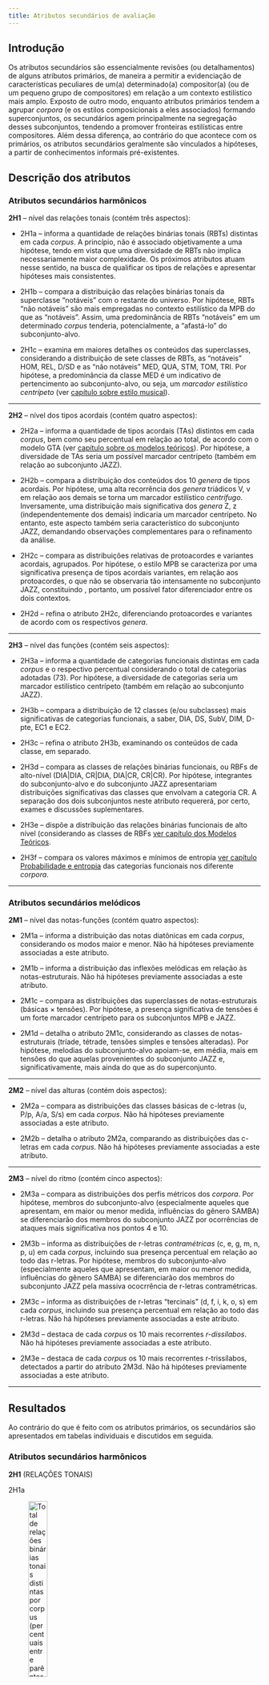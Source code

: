 ```yaml
---
title: Atributos secundários de avaliação
---
```


## Introdução

Os atributos secundários são essencialmente revisões (ou detalhamentos) de alguns atributos primários, de maneira a permitir a evidenciação de características peculiares de um(a) determinado(a) compositor(a) (ou de um pequeno grupo de compositores) em relação a um contexto estilístico mais amplo. Exposto de outro modo, enquanto atributos primários tendem a agrupar *corpora* (e os estilos composicionais a eles associados) formando superconjuntos, os secundários agem principalmente na segregação desses subconjuntos, tendendo a promover fronteiras estilísticas entre compositores. Além dessa diferença, ao contrário do que acontece com os primários, os atributos secundários geralmente são vinculados a hipóteses, a partir de conhecimentos informais pré-existentes.

## Descrição dos atributos

### Atributos secundários harmônicos

**2H1** -- nível das relações tonais (contém três aspectos):

- 2H1a -- informa a quantidade de relações binárias tonais (RBTs) distintas em cada *corpus*. A princípio, não é associado objetivamente a uma hipótese, tendo em vista que uma diversidade de RBTs não implica necessariamente maior complexidade. Os próximos atributos atuam nesse sentido, na busca de qualificar os tipos de relações e apresentar hipóteses mais consistentes.   

- 2H1b -- compara a distribuição das relações binárias tonais da superclasse "notáveis" com o restante do universo. Por hipótese, RBTs "não notáveis" são mais empregadas no contexto estilístico da MPB do que as "notáveis". Assim, uma predominância de RBTs "notáveis" em um determinado *corpus* tenderia, potencialmente, a "afastá-lo"  do subconjunto-alvo.

- 2H1c -- examina em maiores detalhes os conteúdos das superclasses, considerando a distribuição de sete classes de RBTs, as "notáveis" HOM, REL, D/SD e as "não notáveis" MED, QUA, STM, TOM, TRI. Por hipótese, a predominância da classe MED é um indicativo de pertencimento ao subconjunto-alvo, ou seja, um *marcador estilístico centrípeto* (ver [capítulo sobre estilo musical](estilo-musical.qmd)).

---

**2H2** -- nível dos tipos acordais (contém quatro aspectos):

- 2H2a -- informa a quantidade de tipos acordais (TAs) distintos em cada *corpus*, bem como seu percentual em relação ao total, de acordo com o modelo GTA (ver [capítulo sobre os modelos teóricos](modelos-teoricos.qmd)). Por hipótese, a  diversidade de TAs seria um possível marcador centrípeto (também em relação ao subconjunto JAZZ).

- 2H2b -- compara a distribuição dos conteúdos dos 10 *genera* de tipos acordais. Por hipótese, uma alta recorrência dos *genera* triádicos V, v em relação aos demais se torna um marcador estilístico *centrífugo*. Inversamente, uma distribuição mais significativa dos *genera* Z, z (independentemente dos demais) indicaria um marcador centrípeto. No entanto, este aspecto também seria característico do subconjunto JAZZ, demandando observações complementares para o refinamento da análise.

- 2H2c -- compara as distribuições relativas de protoacordes e variantes acordais, agrupados. Por hipótese, o estilo MPB se caracteriza por uma significativa presença de tipos acordais variantes, em relação aos protoacordes, o que não se observaria tão intensamente no subconjunto JAZZ, constituindo , portanto, um possível fator diferenciador entre os dois contextos.

- 2H2d -- refina o atributo 2H2c, diferenciando protoacordes e variantes de acordo com os respectivos *genera*.   

---

**2H3** -- nível das funções (contém seis aspectos):

- 2H3a -- informa a quantidade de categorias funcionais distintas em cada *corpus* e o respectivo percentual considerando o total de categorias adotadas (73). Por hipótese, a  diversidade de categorias seria um marcador estilístico centrípeto (também em relação ao subconjunto JAZZ).

- 2H3b -- compara a distribuição de 12 classes (e/ou subclasses) mais significativas de categorias funcionais, a saber, DIA,  DS, SubV, DIM, D-pte, EC1 e EC2.

- 2H3c -- refina o atributo 2H3b, examinando os conteúdos de cada classe, em separado.

- 2H3d -- compara as classes de relações binárias funcionais, ou RBFs de alto-nível (DIA|DIA, CR|DIA, DIA|CR, CR|CR). Por hipótese, integrantes do subconjunto-alvo e do subconjunto JAZZ apresentariam distribuições significativas das classes que envolvam a categoria CR. A separação dos dois subconjuntos neste atributo requererá, por certo, exames e discussões suplementares.  

- 2H3e -- dispõe a distribuição das relações binárias funcionais de alto nível (considerando as classes de RBFs [ver capítulo dos Modelos Teóricos](modelos-teoricos.qmd).

- 2H3f -- compara os valores máximos e mínimos de entropia [ver capítulo Probabilidade e entropia](probabilidade.qmd) das categorias funcionais nos diferente *corpora*.

---------------

### Atributos secundários melódicos

**2M1** -- nível das notas-funções (contém quatro aspectos):

- 2M1a -- informa a distribuição das notas diatônicas em cada *corpus*, considerando os modos maior e menor. Não há hipóteses previamente associadas a este atributo.   

- 2M1b -- informa a distribuição das inflexões melódicas em relação às notas-estruturais. Não há hipóteses previamente associadas a este atributo.    

- 2M1c -- compara as distribuições das superclasses de notas-estruturais (básicas $\times$ tensões). Por hipótese, a presença significativa de tensões é um forte marcador centrípeto para os subconjuntos MPB e JAZZ.

- 2M1d -- detalha o atributo 2M1c, considerando as classes de notas-estruturais (tríade, tétrade, tensões simples e tensões alteradas). Por hipótese, melodias do subconjunto-alvo apoiam-se, em média, mais em tensões do que aquelas provenientes do subconjunto JAZZ e, significativamente, mais ainda do que as do superconjunto.

---

**2M2** -- nível das alturas (contém dois aspectos):

- 2M2a -- compara as distribuições das classes básicas de c-letras (u, P/p, A/a, S/s) em cada *corpus*. Não há hipóteses previamente associadas a este atributo. 

- 2M2b -- detalha o atributo 2M2a, comparando as distribuições das c-letras em cada *corpus*. Não há hipóteses previamente associadas a este atributo.   

---

**2M3** -- nível do ritmo (contém cinco aspectos):

- 2M3a -- compara as distribuições dos perfis métricos dos *corpora*. Por hipótese, membros do subconjunto-alvo (especialmente aqueles que apresentam, em maior ou menor medida, influências do gênero SAMBA) se diferenciarão dos membros do subconjunto JAZZ por ocorrências de ataques mais significativa nos pontos 4 e 10.

- 2M3b -- informa as distribuições de r-letras *contramétricas* (c, e, g, m, n, p, u) em cada *corpus*, incluindo sua presença percentual em relação ao todo das r-letras. Por hipótese, membros do subconjunto-alvo (especialmente aqueles que apresentam, em maior ou menor medida, influências do gênero SAMBA) se diferenciarão dos membros do subconjunto JAZZ pela massiva ococrrência de r-letras contramétricas.  

- 2M3c -- informa as distribuições de r-letras "tercinais" (d, f, i, k, o, s) em cada *corpus*, incluindo sua presença percentual em relação ao todo das r-letras. Não há hipóteses previamente associadas a este atributo.    

- 2M3d -- destaca de cada *corpus* os 10 mais recorrentes *r-dissílabos*. Não há hipóteses previamente associadas a este atributo.

- 2M3e -- destaca de cada *corpus* os 10 mais recorrentes r-trissílabos, detectados a partir do atributo 2M3d. Não há hipóteses previamente associadas a este atributo.  

---------------------------------

## Resultados

Ao contrário do que é feito com os atributos primários, os secundários são apresentados em tabelas individuais e discutidos em seguida.

### Atributos secundários harmônicos

**2H1** (RELAÇÕES TONAIS)

2H1a

![Total de relações binárias tonais distintas por *corpus* (percentuais entre parênteses).](../figs/atri-sec-01.png){width=30%}

#### Discussão

Observa-se na tabela acima uma certa tendência de que os *corpora* MPB apresentem uma relativa alta diversidade de RBTs, em sintonia com o que acontece no *corpus* Jazz, o que sugere uma possível influência, ainda que vaga, no sentido de uma maior exuberância de soluções modulatórias. Nesse sentido, chama especialmente atenção a baixa quantidade de relações distintas no Samba,^[O *corpus* do sambista Cartola, com apenas 6 RBTs, apresenta valor bem próximo daquele observado no controle Samba, o que pode reforçar a correlação com o gênero. Por outro lado, é possível também atribuir o número reduzido de RBTs ao fato de o repertório de Cartola apresentar apenas 20 peças (de acordo com as estratégias metodológicas adotadas na segunda fase do projeto), o que dificultaria uma comparação com em comparação com os demais repertórios da Fase 1 do projeto nos mesmos termos (embora Caymmi e Lyra -- que também integram a Fase 2 -- apresentem bem mais RBTs do que Cartola).] o que talvez reflita o fato de que modulações não sejam tão comuns como em outros gêneros e, consequentemente, a estabilidade tonal possa ser uma característica distinguidora.^[Num patamar intermediário, em torno de 15%, encontram-se os *corpora* Chico Buarque, João Bosco, Gilberto Gil e Rita Lee.] Essa conjectura abre uma via de pesquisa para estudos futuros.

2H1b

![Distribuição das relações binárias tonais notáveis por *corpus*.](../figs/atri-sec-02.png){width=40%}

#### Discussão

Nota-se aqui também um possível definidor de fronteira entre a Prática Comum da MPB e o superconjunto representado pelos gêneros Samba e Choro, pois parece ser um marcador estilístico desse subconjunto uma maior presença de RBTs não notáveis. Entretanto, os repertórios de análise podem ser segmentados em dois grupos bem definidos: um envolvendo uma relativa baixa frequência de RBTs notáveis, em torno de 1/5 a 1/4 dos casos (Jobim, Ivan Lins, Edu Lobo, Caetano Veloso e Carlos Lyra) e o outro no qual tais relações abrangem de 40 % (Djavan) a 63 % (João Bosco), incluindo valores mais próximos à metade das ocorrências (Chico Buarque, Milton Nascimento, Gilberto Gil e Rita Lee). Nesse contexto, o *corpus* Cartola pode ser visto como um caso à parte: devido às razões apresentadas acima, a baixíssima quantidade de RBTs notáveis pode se creditar ao fato de serem modulações relativamente raras no seu repertório selecionado. De toda maneira, pensamos que seria mais apropriado tratar esses dados (e seus desdobramentos) como insuficientes para qualquer conclusão mais consistente.

2H1c

![Distribuição das classes de relações binárias tonais por *corpus* (números indicam percentuais).](../figs/atri-sec-03.png){width=60%}

#### Discussão

Como sugerem os dados, este atributo refina o anterior, evidenciando a distribuição das classes de RBTs. A respeito às classes de relações predominantes em cada repertório, podemos considerar quatro grupos: (1) MED, nos *corpora* Cartola, Jazz, Jobim, Ivan Lins, Edu Lobo, Carlos Lyra (acima de 40 % do total) e, um pouco menos, Djavan e João Bosco; (2) REL, nos *corpora* Samba e, bem mais abaixo, Dori Caymmi, Chico Buarque, Gilberto Gil e Rita Lee; (3) TOM: nos *corpora* Caetano Veloso e Milton Nascimento;^[O que poderia ser visto como um interessante marcador estilístico compartilhado, embora, provavelmente, a força dessa classe não em ambos os repertórios não advenha das mesmas razões. Afinal, as obras desses compositores divergem consideravelmente em relação ao aspecto estético e, também, em respeito à construção harmônica, tendo em vista o fato de que a música de Milton é fortemente modal, ao contrário do que se observa nas composições de Caetano. Subjacentemente, salta aos olhos a extraordinária semelhança dos percentuais apurados referente a esse atributo específico.] (4) (D/SD): apenas no *corpus* Choro.

---

**2H2** (TIPOS ACORDAIS)

2H2a

![Total de tipos acordais distintos por *corpus* (percentagens entre parênteses).](../figs/atri-sec-04.png){width=30%}

#### Discussão

O número de tipos acordais distintos por *corpus* consiste em um dos mais fortes marcadores estilísticos harmônicos -- mais uma vez, reforçando a hipótese da influência jazzística. Todos os repertórios MPB apresentam-se em patamares altos nesse atributo (com especial destaque para os *corpora* Jobim e Edu Lobo com, respectivamente, 75 e 73 TAs distintos, de um total de 161 possíveis).^[Nesse quadro, os tropicalistas Caetano Veloso, Gilberto Gil e Rita Lee ocupariam uma posição intermediária entre os dois níveis, o que parece ser coerente com as afinidades estéticas que apresentam. Também apresentam números relativamente baixos de tipos acordais distintos os *corpora* Carlos Lyra e Cartola.]

2H2b

![Distribuição dos conteúdos dos *genera* por *corpus* (em percentuais).](../figs/atri-sec-05.png){width=80%}

#### Discussão

Um primeiro dado interessante na avaliação deste atributo é a convergência de quase todos os *corpora* em relação à proeminência do *genus* Y^[Ver o [capítulo sobre modelos teóricos](modelos-teoricos.qmd).] (por volta de 40 % do total, em média), o que reflete indubitavelmente o compartilhamento de propriedades sintáticas tonais e, mais especificamente, a presença de preparações dominantes -- primárias e secundárias -- nesses repertórios.^[A única e notável exceção se apresenta no repertório de Milton Nascimento, que privilegia a qualidade básica de tríade maior (seguida proximamente pelo tipo básico z). Bastante interessante ainda é a discrepância em relação à tríade menor, cerca de oito vezes menos comum do que a maior). Como discutido na avaliação dos [atributos primários](atributos-primarios.qmd), esse resultado é um forte sintoma do tratamento predominante modal da música do compositor. Outros fatos relacionados aos tipos acordais reforçam essa interpretação: além da relativa baixa ocorrência do *genus* Y (se comparada aos dos demais *corpora*), registre-se também a raridade dos *genera* meio-diminuto (y) e diminuto (x), elementos com certa presença em repertórios tonais.] A partir disso, observamos como os *corpora* analíticos (juntamente com o *corpus* Jazz e com as notáveis exceções dos \textit{corpora} Caetano Veloso, Milton Nascimento, Gilberto Gil e Rita Lee (e, um pouco menos, Dori Caymmi), nos quais a qualidade V tem forte presença) formam um grupo coeso em oposição aos controles Samba e Choro, no que diz respeito à maior presença dos *genera* Z/z em oposição aos triádicos V/v, numa razão média, aproximada, de 8:1 (e o inverso se observa nos dois repertórios). Esses resultados, mais uma vez, contribuem para confirmar a hipótese da existência de uma relação de influência Jazz &rarr; MPB no domínio da harmonia, que se revela aqui a uma forte preferência por tipos acordais tetrádicos.

2H2c

![Distribuição de protoacordes e variantes por *corpus* (em percentuais).](../figs/atri-sec-06.png){width=40%}

#### Discussão

A presença maciça de variantes de tipos acordais é também um marcador estilístico do subconjunto MPB. No entanto, os dados permitem estabelecer três grupos de situações: (a) os repertórios Choro e Samba são bastante convergentes neste atributo, ao apresentar um número quase irrelevante de TAs variantes; (b) ainda que em número maior, as variantes no *corpus* Jazz são superadas pelos protoacordes em uma razão 2:1; (c) nos *corpora* MPB observa-se, em média, uma paridade aproximada entre protoacordes e variantes (destacando-se o caso especial do *corpus* Ivan Lins, com as variantes representando quase 3/4 do total de TAs) e Edu Lobo e Dori Caymmi (quase 2/3).^[Caetano Veloso, Gilberto Gil e Cartola ocupam uma posição intermediária dentro do subconjunto MPB, com os protoacordes superando as variantes em mais do que o dobro. Já no repertório de Rita Lee essa diferença é ainda mais acentuada (apenas 16.7 % são variantes).] Os resultados contribuem para reforçar a hipótese sobre a influência harmônica do Jazz, porém, neste caso, sugerem uma intensificação na complexidade acordal (em relação ao modelo jazzístico) como uma possível característica da Prática Comum da MPB, o que pode ser detalhado no exame de outros atributos.

2H2d

![Distribuição dos tipos acordais por *corpus*, considerando as categorias *protoacorde* (p) e *variantes* (v).](../figs/atri-sec-07.png){width=100%}

#### Discussão

O detalhamento do atributo anterior traz, embora em magnitudes diferentes, uma convergência dos três repertórios de controle para o protoacorde Y0.^[O que é acompanhado pelo *corpus* Gilberto Gil.] Já na maior parte dos repertórios de análise, a proeminência recai sobre variantes do mesmo *genus* (que se apresentam caracteristicamente em grande diversidade), o que pode se constituir um interessante e sutil marcador estilístico, a depender de futuros estudos para sua confirmação. Interessantemente, o *genus* mais recorrente de Caetano Veloso (V) não apresenta variantes, apenas protoacordes, o que parece ser uma faceta estilística pessoal significativa. A preferência pelos protoacordes triádicos maiores também se observa nos *corpora* Milton Nascimento e Rita Lee. Cartola, tendo o protoacorde *menor com sétima* (z) como mais proeminente, diferencia-se dos demais casos em relação a este atributo.

---

**2H3** (FUNÇÕES)

2H3a

![Total de categorias funcionais distintas por *corpus* e respectivos percentuais, considerando o total de 73 possibilidades identificadas (percentuais entre parênteses).](../figs/atri-sec-08.png){width=30%}

#### Discussão

Neste atributo os *corpora* MPB mais uma vez se mostram em sintonia com o repertório jazzístico, apresentando uma alta diversidade de categorias funcionais (com um especial destaque ao *corpus* Jobim, abarcando cerca de 3/4 do total possível preconizado pelo modelo teórico adotado (ver [capítulo sobre os modelos teóricos](modelos-teoricos.qmd)).^[Jobim é seguido bem de perto por Gilberto Gil e Djavan. Por outro lado, Cartola é o *corpus* que apresenta a menor quantidade de categorias funcionais (25), menos até do que os controles Samba e Choro. Isso pode ser talvez interpretado como fruto de uma maior consistência (e, consequentemente, menor diversidade) de soluções funcionais em sua música, algo que pode ser também correlacionado a outros atributos associados a funções.] Novamente, os repertórios de controle Samba e Choro apresentam diversidade semelhante, em níveis sensivelmente mais baixos em relação ao outro grupo (com a exceção de Cartola), reforçando a separação dos dois conjuntos também no aspecto do vocabulário das categorias funcionais.

2H3b

![Distribuição de classes (e/ou subclasses) de categorias funcionais por *corpus* (em percentuais). A última coluna ("?") se refere a situações funcionais não identificadas nas análises.](../figs/atri-sec-09.png){width=60%}

#### Discussão

Em relação a classes (ou subclasses significativas) de categorias funcionais, observa-se inicialmente, como seria de se esperar, uma preponderância absoluta da classe DIA (com destaque especial do *corpus* Samba), o que apenas é reflexo de uma característica geral compartilhada por repertórios de música tonal. A especificidade funcional da MPB (em conjunção com a do *corpus* Jazz, como em outros atributos harmônicos) se evidencia na distribuição de outras classes/subclasses, especialmente SubV e EC1, que apresentam relativamente maior peso do que nos *corpora* de controle Samba e Choro. No contexto dos repertórios de análise, o caso do *corpus* Milton Nascimento deve ser observado à parte, já que os dados associados a este atributo revelam inequivocamente as profundas diferenças na construção harmônica em comparação aos demais *corpora*. É, em especial, marcante os sensivelmente baixos valores das subclasses que compõem a classe funcional de acordes preparadores (DS, IIs, SubV, DIM), o que é fortemente sintomático de um tratamento eminentemente modal (veja especialmente a discrepância entre os percentuais envolvidos). Por razões semelhantes àquelas já elencadas, o *corpus* Cartola também se apresenta aqui destoante em relação ao núcleo MPB, corroborando um comportamento geral funcional mais modesto.

2H3c

![Distribuição das categorias funcionais da classe "Diatônica" (DIA) por *corpus* (em percentuais).](../figs/atri-sec-10.png){width=60%}

#### Discussão

Nada de muito surpreendente surge nos dados apresentados na tabela acima: quase todos os *corpora* convergem para o I grau, como a categoria funcional mais recorrente da classe DIA. As exceções -- no *corpura* Chico Buarque e Cartola -- o V é o mais comum,^[Na verdade, o V é a segunda categoria mais comum nos demais repertórios, quase empatando em frequência com o I no *corpus* Samba.] o que não deixa de ser uma informação coerente com o que se observaria em qualquer repertório essencialmente tonal. Num nível mais apurado de observação, torna-se mais uma vez sintomática a distinção entre o *corpus* Milton Nascimento e os demais, devido à magnitude da presença do I grau (cerca de 10 pontos percentuais a mais em relação ao valor médio demais repertórios) e também considerando que supera V quase pelo triplo (em contraste com o máximo de duas vezes, nos demais *corpora*). Tal proeminência reduz consequentemente a importância dos demais graus diatônicos nesse repertório, contribuindo mais uma vez para enfatizar seu caráter essencialmente modal (através da diminuição da diversidade diatônica).

![Distribuição das categorias funcionais das subclasse "Dominante secundários" (DS) e "II secundários" (IIs) por *corpus* (em percentuais). A última coluna ("II_V/x") indica que os "II relativos" são, na análise, armazenados em conjunto independentemente de seus respectivos alvos ("x").](../figs/atri-sec-11.png){width=60%}

#### Discussão

Neste caso, há uma divisão das preferências em três grupos: pelo V/V (Choro, Jobim, Edu Lobo, Milton Nascimento, Rita Lee e Dori Caymmi),^[À parte a recorrência dessa categoria funcional -- diríamos, quase "normal", em comparação aos demais -- o repertório de Milton Nascimento se notabiliza pela raridade dos demais dominantes secundários, o que é novamente um fator que sugere uma preferência pelo modalismo.] pelo II cadencial (Jazz, Ivan Lins, Chico Buarque, Caetano Veloso, Djavan, Gilberto Gil, Carlos Lyra e Cartola) e V/II (Samba e João Bosco). Nenhuma conclusão sólida referente a estilo pode ser extraída desses resultados isoladamente. 

![Distribuição das categorias funcionais da subclasse "SubV" (SUBV) por *corpus* (em percentuais).](../figs/atri-sec-12.png){width=80%}

#### Discussão

Os dados revelam que acordes da classe SUBV, embora menos comuns do que dominantes secundários, estão presentes em todos os repertórios (em menor frequência nos *corpora* Choro, Cartola e Milton Nascimento), com maior proeminência daqueles cujos alvos preferenciais são o I (Jazz, Jobim, Edu Lobo e Carlos Lyra) e o V graus (Choro, Samba, Ivan Lins, Chico Buarque, Caetano Veloso, Djavan, João Bosco, Gilberto Gil, Rita Lee, Dori Caymmi e Cartola). Tal situação não permite conclusões consistentes em relação a características estilísticas.^[Um dado especialmente interessante é a ausência de manifestações do SubV primário nos \textit{corpora} Rita Lee e Cartola.]

![Distribuição das categorias funcionais da classe "Empréstimos cromáticos de primeira ordem" (EC1) por *corpus* (em percentuais).](../figs/atri-sec-13.png){width=100%}

#### Discussão

A relativa presença de empréstimos é certamente um forte marcador estilístico da Prática Comum da MPB, a partir de uma suposta herança jazzística. O quadro apresentado acima deixa, por si só, tal fato evidente. A distribuição das categorias funcionais dessa classe em quase todos os repertórios tende a convergir para o IVm7 como a mais proeminente, com três exceções: (1) nos casos do *corpora* Ivan Lins e Jazz, bVII7 é a categoria mais comum, porém diverge pouco em termos gerais de IVm7, já que ambas pertencem à mesma subclasse, "Subdominante menor" (sd); (2) no *corpus* Caetano Veloso, a preferência é pelo bVIM7, uma categoria, como as anteriores integrante do grupo "Subdominante menor" (o que torna as opções, na prática, equivalentes); (3) Por outro lado, nos *corpora* Edu Lobo e Gilberto Gil Vm7 é a categoria mais recorrente, talvez refletindo a presença de lógicas modais nos repertórios dos compositores,^[A categoria também tem uma relativa proeminência no repertório de Milton Nascimento (o mais modal dos compositores analisados), o que reforça essa conjectura.] ou seja, podendo representar uma característica estilística pessoal mais significativa; (4) Atribuímos a uma razão semelhante a recorrência da categoria bVIIM7 como a mais comum (e bem acima das demais) no *corpus* Milton Nascimento.^[A categoria também é a mais comum no repertório de Rita Lee, mas por certo influenciada pela lógica do rock, que é acentuada na música dessa compositora.]

![Distribuição das categorias funcionais da classe "Empréstimos cromáticos de segunda ordem" (EC2) por *corpus* (em percentuais).](../figs/atri-sec-14.png){width=80%}

#### Discussão

Apesar de sua relativa raridade, os empréstimos de segunda ordem contribuem ainda com mais intensidade para a marcação das fronteiras da MPB em relação ao superconjunto no qual se insere. Como mostram os dados, o *corpus* Jobim é o que mais se destaca nesse atributo, sendo o único no qual todas as categorias mapeadas estão presentes. Observe-se também a proeminência em todos os repertórios da categoria IV7.^[Especialmente nos *corpora* Rita Lee (5.4 %) e Gilberto Gil (4.0 %), o que denota uma provável influência do gênero *rhythm and blues* na música de ambos os compositores. Acrescente-se que no repertório de Jobim a categoria IV7 pode ser vista como um elemento característico proveniente da incorporação de aspectos da prática harmônica do jazz e do blues-jazz, como discutido em [@almada-harmonia-jobim, pp. 260-268].]

---

2H3d

![Total de relações binárias funcionais distintas por *corpus*.](../figs/atri-sec-21.png){width=25%}

#### Discussão

O número de RBFs distintas varia consideravelmente -- de 178 (Samba) a 438 (Jobim). Como em outros atributos, percebemos no subconjunto MPB uma subdivisão em dois blocos: um deles (incluindo aqui o *corpus* Jazz), composto pela maioria dos repertórios, mantém, em média, 310 RBFs distintas. O segundo bloco é ocupado pelos *corpora* Caetano Veloso e, especialmente, Rita Lee, com números de relações consideravelmente menores, respectivamente, 222 e 205  (enquanto, em comparação, o Choro congrega 285 RBFs). Mais uma vez, distinções internas entre os compositores MPB na esfera harmônica se evidenciam, o que suscita avaliações complementares futuras.

2H3e

![Distribuição de relações binárias funcionais em alto nível por *corpus* (n = quantidade de RBFs; p = percentagem em relação ao todo).](../figs/atri-sec-22.png){width=60%}

#### Discussão

Há, em termos percentuais, uma convergência geral pelas RBFs em alto nível DIA|DIA,^[Destacando-se o peso expressivo dessa RBF nos *corpora* Rita Lee (46.2 %) e Caetano Veloso (44.2 %), os mais altos percentuais de todos, incluindo os repertórios de controle.] excetuando-se os *corpora* Jobim e Chico Buarque, nos quais a predominância recai sobre, respectivamente, DIA|CR, CR|CR.^[Este atributo mais uma vez contribui para reforçar a impressão de ser a harmonia jobiniana mais complexa e excêntrica do que as de seus pares.]

2H3f

![Valores mínimo e máximo para entropia de categorias funcionais por *corpus* (entropia em bits entre parênteses).](../figs/atri-sec-22bis.png){width=50%}

#### Discussão

De um modo geral, os valores são próximos, variando entre 0.3--0.8 bit (para H mínima) e por volta de 4 bits (H máxima). Há maior divergência entre os repertórios em relação às categorias funcionais nesses extremos, especialmente quanto à entropia mínima, embora em cinco deles (Jazz, Choro, Chico Buarque, Caetano Veloso e Gilberto Gil) o posto seja assumido por bIII°. Considerando a entropia máxima, a diversidade é menor, convergindo para três alternativas: I (em oito dos *corpora*), VI (Choro, Samba e Ivan Lins) e, um tanto surpreendentemente, IV (apenas João Bosco e Milton Nascimento).

---

### Atributos secundários melódicos

**2M1** (NOTAS-FUNÇÕES)

2M1a

![Distribuição das notas diatônicas por *corpus*, considerando modos maior e menor (em percentuais).](../figs/atri-sec-23.png){width=60%}

#### Discussão

A presença de notas diatônicas em peças em modo maior é, como se esperaria em qualquer repertório, bastante alta: em média 90 %,^[Destacando-se o *corpus* Samba como o mais diatônico melodicamente, com impressionantes 97 %.] ficando Edu Lobo com a menor taxa (87 %). No modo menor, o diatonicismo também é bastante alto (por volta de 84 %, em média), porém não tanto em relação ao maior, devido às alternâncias de notas das escalas natural, harmônica e melódica. Como em outros atributos, os dados não trazem contribuições no sentido de evidenciar alguma fronteira da MPB, pelo contrário, são consistentes quanto às normas compartilhadas por repertórios tonais, de cunho geral, portanto.

2M1b

![Distribuição das inflexões por *corpus* (em percentuais).](../figs/atri-sec-24.png){width=30%}

#### Discussão

Observamos também uma certa uniformidade no que se refere à distribuição das inflexões, que correspondem, em média a 1/5 das notas melódicas (confirmando aproximadamente o senso comum analítico). Num olhar mais detalhado, percebemos como o *corpus* Choro é o que apresenta a maior percentagem dessa categoria de nota-função (24.3 %), o que é também uma informação consistente em relação ao que se conhece informalmente obre o comportamento da melodia nesse gênero.^[Dos *corpora* de análise, João Bosco é o que possui maior percentual de inflexões (23.0 %).]

2M1c

![Distribuição das superclasses de notas-estruturais por *corpus* (em percentuais).](../figs/atri-sec-25.png){width=40%}

#### Discussão

Ao contrário dos anteriores, este atributo permite delinear mais claramente as fronteiras da MPB em relação aos repertórios de controle Samba e Choro, já que a superclasse das tensões mostram uma considerável presença nos *corpora* analíticos (em congruência com o repertório jazzístico). No entanto, os *corpora* Tom Jobim (especialmente), Ivan Lins, Edu Lobo e Djavan apresentam um percentual mais elevado de tensões do que os demais repertórios, o que sugere que possam integrar um subgrupo especial, com relações melodia/harmonia mais complexas.^[Novamente, as diferenças internas se acentuam, pois nos *corpora* Milton Nascimento, Caetano Veloso, Gilberto Gil e, especialmente, Rita Lee a presença de tensões é consideravelmente menor do outro subgrupo.]  

2M1d

![Distribuição das classes de notas-estruturais por *corpus* (em percentuais).](../figs/atri-sec-26.png){width=60%}

#### Discussão

A Tabela acima detalha o atributo anterior, mostrando como as distribuições classes de notas-estruturais tornam ainda mais claras as diferenças entre a MPB (mais uma vez, associada ao *corpus* Jazz) e o superconjunto Choro-Samba. Considerando as classes em separado: (a) tríades -- o Choro se destaca pelo alta percentagem (64 %) nesta classe, seguido pelo Samba, em contraste aos demais repertórios;^[Embora Chico Buarque, Milton Nascimento, Gilberto Gil, Caetano Veloso e Rita Lee apresentem valores próximos.] (b) tétrades -- neste caso, percebe-se uma relativa homogeneidade de todos os repertórios (com o Choro se distanciando um pouco da média), o que provavelmente deve ser reputado à frequência de TAs Y, como já apresentado na avaliação dos atributos secundários harmônicos; (c) tensões simples -- nesta classe de notas-estruturais, a distância em relação ao superconjunto aumenta, o que se evidencia como um marcador estilístico importante (é interessante perceber a forte similaridade das distribuições dos *corpora* Jazz e Ivan Lins, os com maior porcentagem da classe (acima de 16 % do total);^[Por outro lado, Chico Buarque, Caetano Veloso, Milton Nascimento, Gilberto Gil e João Bosco apresentam percentuais mais baixos e próximos entre si.] (d) tensões alteradas -- ao contrário da classe das tensões simples, a das tensões alteradas é menos distinguidora, apresentando distribuições relativamente próximas de todos os repertórios (destacando as altas percentagens dos *corpora* Jobim e Edu Lobo).^[O repertório de Rita Lee é o que apresenta a menor percentagem desta categoria dentre todos os analisados (menos de 2 %).]

---

**2M2** (ALTURAS)

2M2a

![Distribuição das classes de c-letras por *corpus* (em percentuais).](../figs/atri-sec-27.png){width=60%}

#### Discussão

A tabela acima nos informa que graus conjuntos são gestos preferenciais na construção melódica (em média, correspondendo à cerca de metade dos movimentos intervalares),^[Atingindo em Jobim o máximo percentual (58 %).] independentemente do repertório considerado (embora com diferentes flutuações), o que não deixa de ser uma informação relevante, embora não diretamente associada aos presentes objetivos. Por outro lado, saltos são bem menos comuns em todos os repertórios (com um destaque especial na música de Edu Lobo, com cerca de 10 % dos movimentos melódicos).

2M2b

![Distribuição das c-letras por *corpus* (em percentuais).](../figs/atri-sec-28.png){width=70%}

#### Discussão

O refinamento do atributo anterior aponta para a c-letra *p* (grau conjunto descendente) como a mais recorrente em quase todos os repertórios.^[Apenas em três casos ela é superada: no Jazz -- por pouco -- por sua inversão *P*; nos *corpora* Milton Nascimento e Rita Lee pela repetição de notas *u*. Contudo, enquanto em Lee *u* é apenas levemente superior a *p* (uma diferença de 0.3 ponto percentual), no caso de Nascimento, isso se dá por uma margem considerável (14 pontos percentuais), o que é razoavelmente surpreendente.] Outras observações secundárias (porém não conclusivas) podem ser acrescentadas: (1) a repetição de nota (u) é significativamente forte (acima de 20 %) nos *corpora* Samba, Ivan Lins, Chico Buarque, João Bosco e Gilberto Gil (e, claro, em Rita Lee e Milton Nascimento, repertório no qual alcança quase 40 % das ocorrências); (2) gestos arpejados ascendentes (A) se apresentam em uma razão aproximada 2/1 no Choro em relação à maior parte dos demais repertórios (a distância é menor com respeito ao *corpus* Djavan e quase nula em Rita Lee). O movimento em arpejo descendente (a), embora menos expressivo, é também mais comum no gênero do que nos demais repertórios. Ambas as informações são consistentes com o que conhecemos informalmente sobre a construção melódica em choros, quanto à característica presença de preenchimentos arpejados; (3) saltos são muito mais comuns no Jazz do que nos demais *corpora*, especialmente os ascendentes. Chama a atenção a relativa raridade de saltos descendentes nos *corpora* Jobim (1.4 %), Caetano Veloso (1.3 %), Gilberto Gil (0.9 %) e, principalmente, em Milton Nascimento e Rita Lee (cerca de 0.6 %), o que os torna ainda mais notáveis quando aparecem, geralmente com função expressiva.^[Sobre esse aspecto específico na música de Jobim, ver discussão a respeito em [@almada-melodia-jobim, p. 213-226].]

---

**2M3** (RITMO)

2M3a

![Perfil métrico por *corpus* (em percentuais).](../figs/atri-sec-29.png){width=80%}

#### Discussão

O perfil métrico é um dos mais importantes atributos na evidenciação de uma "linhagem" musical brasileira na MPB, pois trata da essência de sua rítmica. Diversos aspectos merecem ser comentados: (1) Como era esperado, quase todos os repertórios têm a posição 1 como o ponto de maior recorrência, com as notáveis exceções de Rita Lee (ponto 7 como o mais comum) e do Samba (cuja posição predominante é 10, a essência da sincopação desse gênero);^[Podemos, na verdade, considerar a posição 10 como uma espécie de elemento de medição de contrametricidade, o que será explorado nos demais atributos secundários rítmicos.] (2) Nesse sentido, os *corpora* Choro, Jobim, Chico Buarque, Djavan, João Bosco e Gilberto Gil são os que poderiam ser considerados mais próximos do Samba, dadas suas distribuições nessa posição (mais do que 1/5 de ocorrências). O *corpus* Jazz (também como esperado) é o que apresenta a mais baixa percentagem na posição 10, quase desprezível (são também especialmente baixos os percentuais de Milton Nascimento e Rita Lee em relação a essa posição micrométrica); (3) Por outro lado, a posição 7 (que divide o tempo na metade) apresenta alta concentração de ataques nos *corpora* Jazz, Milton Nascimento (os dois muito próximos e bem acima dos demais) e, especialmente, Rita Lee (o mais alto valor de todos, 48.3 %); (4) As posições que contribuem para dividir o tempo em três partes iguais (5 e 9) apresentam alta distribuição em Milton Nascimento e Ivan Lins (em média, respectivamente, 12 e 11 %), bem acima do que nos demais repertórios.^[Jobim vem logo após a dupla (média de 8.6 %), o que se atribui principalmente à fase inicial do compositor, marcada pela forte presença de sambas-canções.] Tais posições são raramente ocupadas no Samba (menos de 1 %) e no Choro (em média, 1.5 %).

2M3b

![Distribuição das r-letras contramétricas por *corpus* (em percentuais).](../figs/atri-sec-30.png){width=70%}

#### Discussão

As relações de afinidade sugeridas no atributo anterior são, de certo modo, confirmadas na tabela acima, com o detalhamento das r-letras contramétricas.^[Para o conceito "contramétrico", ver @sandroni-feitiço.] Nos *corpora* nos quais a proeminência recai sobre a contramétrica r-letra *e*, podemos especular se Ivan Lins e Edu Lobo apresentariam uma influência jazzística no aspecto da organização melódico-rítmica. Por outro lado, Milton Nascimento também apresenta uma forte recorrência dessa r-letra, porém, certamente, não devido apenas a uma influência jazzística (que existe, de fato), mas, certamente, também de outras possíveis fontes (como as músicas folclórica, música sacra, ou mesmo canções dos Beatles). No caso de Caetano Veloso e Rita Lee (especialmente), podemos talvez atribuir os resultados obtidos à ligação que suas músicas apresentam com os gêneros do rock e do *rhythm and blues*. Já os *corpora* Jobim, Chico Buarque, João Bosco (e, um pouco menos, Djavan e Gilberto Gil) sugerem claramente uma maior aproximação ao Samba, denotada pela proeminência da r-letra *n*, o que reforça, em linhas gerais, nossas intuições sobre esses repertórios. Nesse quadro, o corpus} Choro se posiciona à parte, com alta presença da r-letra \textit{u}, uma das células características do gênero. De um modo geral, um emprego pronunciado de r-letras contramétricas (em média, por volta de 1/3 do total das configurações) denota um alto grau de sincopação rítmica.

2M3c

![Distribuição das r-letras tercinas por *corpus* (em percentuais).](../figs/atri-sec-31.png){width=60%}

#### Discussão

Embora menos importante do que os atributos rítmicos anteriores, a distribuições das r-letras tercinas contribui indiretamente para evidenciar particularidades estilísticas individuais. Inicialmente, considerando os percentuais dessas letras em relação ao Alfabeto-r, observamos que os *corpora* Ivan Lins, Tom Jobim e João Bosco se destacam como os de maior proeminência nesse quesito, seguidos -- um pouco mais afastados -- por Edu Lobo, Caetano Veloso e Milton Nascimento, deixando os demais bem mais distantes. No que se refere ao detalhamento das r-letras, é interessante perceber que, enquanto em Ivan Lins (e, um pouco menos, João Bosco, Gilberto Gil e Rita Lee) as r-letras *d* e *k* se destacam (são associadas às fórmulas de quiálteras de semínimas, de uso acentuado em várias canções do compositor), as preferências de Jobim recaem mais pela r-letra *s*, o grupo de quiálteras de colcheias, enquanto em Milton a presença de *o* (grupo de quiálteras de colcheias com pausa na primeira articulação) é mais expressiva.

2M3d

![Os 10 mais recorrentes r-dissílabos por *corpus*.](../figs/atri-sec-32.png){width=90%}


2M3e

![Os 10 mais recorrentes r-trissílabos por *corpus*.](../figs/atri-sec-33.png){width=100%}

